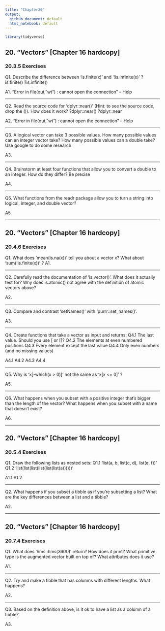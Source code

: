 ```yaml
---
title: "Chapter20"
output:
  github_document: default
  html_notebook: default
---
```


```r
library(tidyverse)
```


## 20. "Vectors" [Chapter 16 hardcopy]
### 20.3.5 Exercises

Q1. Describe the difference between 'is.finite(x)' and '!is.infinite(x)'
?is.finite()
?is.infinite()

A1. "Error in file(out, "wt") : cannot open the connection" -- Help

-----------

Q2. Read the source code for 'dplyr::near()' (Hint: to see the source code, drop the ()). How does it work?
?dplyr::near()
?dplyr::near

A2. "Error in file(out, "wt") : cannot open the connection" -- Help

-----------

Q3.
A logical vector can take 3 possible values. How many possible values can an integer vector take?
How many possible values can a double take? Use google to do some research

A3.

-----------

Q4. Brainstorm at least four functions that allow you to convert a double to an integer. How do they differ? Be precise

A4.

-----------

Q5. What functions from the readr package allow you to turn a string into logical, integer, and double vector?

A5.


-----------

## 20. "Vectors" [Chapter 16 hardcopy]
### 20.4.6 Exercises

Q1. What does 'mean(is.na(x))' tell you about a vector x? What about 'sum(!is.finite(x))' ?
A1.

-----------

Q2.
Carefully read the documentation of 'is.vector()'. What does it actually test for?
Why does is.atomic() not agree with the definition of atomic vectors above?

A2.

-----------

Q3. Compare and contrast 'setNames()' with 'purrr::set_names()'.

A3.

-----------

Q4. Create functions that take a vector as input and returns:
Q4.1 The last value. Should you use [ or [[?
Q4.2 The elements at even numbered positions
Q4.3 Every element except the last value
Q4.4 Only even numbers (and no missing values)

A4.1
A4.2
A4.3
A4.4

-----------

Q5. Why is 'x[-which(x > 0)]' not the same as 'x[x <= 0]' ?

A5.

-----------

Q6.
What happens when you subset with a positive integer that’s bigger than the length of the vector?
What happens when you subset with a name that doesn’t exist?

A6.


-----------

## 20. "Vectors" [Chapter 16 hardcopy]
### 20.5.4 Exercises

Q1. Draw the following lists as nested sets:
Q1.1 'list(a, b, list(c, d), list(e, f))'
Q1.2 'list(list(list(list(list(list(a))))))'

A1.1
A1.2

-----------

Q2.
What happens if you subset a tibble as if you’re subsetting a list?
What are the key differences between a list and a tibble?

A2.


-----------

## 20. "Vectors" [Chapter 16 hardcopy]
### 20.7.4 Exercises

Q1.
What does 'hms::hms(3600)' return? How does it print?
What primitive type is the augmented vector built on top of? What attributes does it use?

A1.

-----------

Q2. Try and make a tibble that has columns with different lengths. What happens?

A2.

-----------

Q3. Based on the definition above, is it ok to have a list as a column of a tibble?

A3.


